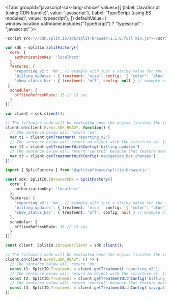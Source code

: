 
<Tabs
  groupId="javascript-sdk-lang-choice"
  values={[
    {label: 'JavaScript (using CDN bundle)', value: 'javascript'},
    {label: 'TypeScript (using ES modules)', value: 'typescript'},
  ]} defaultValue={ window.location.pathname.includes("TypeScript") ? "typescript" : "javascript" }>
  <TabItem value="javascript">

```javascript
<script src="//cdn.split.io/sdk/split-browser-1.1.0.full.min.js"></script>

var sdk = splitio.SplitFactory({
  core: {
    authorizationKey: 'localhost'
  },
  features: {
    'reporting_v2': 'on', // example with just a string value for the treatment
    'billing_updates': { treatment: 'visa', config: '{ "color": "blue" }' }, // example of a defined config
    'show_status_bar': { treatment: 'off', config: null } // example of a null config
 },
  scheduler: {
    offlineRefreshRate: 15 // 15 sec
  }
});

var client = sdk.client();

// The following code will be evaluated once the engine finishes the initialization
client.on(client.Event.SDK_READY, function() {
  // The sentence below will return 'on'
  var t1 = client.getTreatment('reporting_v2')
  // The sentence below will return an object with the structure of: {treatment:'visa',config:'{ "color":"blue" }'}
  var t2 = client.getTreatmentWithConfig('billing_updates')
  // The sentence below will return 'control' because that feature does not exist
  var t3 = client.getTreatmentWithConfig('navigation_bar_changes')
});
```

  </TabItem>
  <TabItem value="typescript">

```typescript
import { SplitFactory } from '@splitsoftware/splitio-browserjs';

const sdk: SplitIO.IBrowserSDK = SplitFactory({
  core: {
    authorizationKey: 'localhost'
  },
  features: {
    'reporting_v2': 'on', // example with just a string value for the treatment
    'billing_updates': { treatment: 'visa', config: '{ "color": "blue"}' } // example of a defined config
    'show_status_bar': { treatment: 'off', config: null } // example of a null config
  },
  scheduler: {
    offlineRefreshRate: 15 // 15 sec
  }
});

const client: SplitIO.IBrowserClient = sdk.client();

// The following code will be evaluated once the engine finishes the initialization
client.on(client.Event.SDK_READY, () => {
  // The sentence below will return 'on'
  const t1: SplitIO.Treatment = client.getTreatment('reporting_v2');
  // The sentence below will return an object with the structure of: {treatment:'visa',config:'{ "color":"blue" }'
  const t2: SplitIO.Treatment = client.getTreatmentWithConfig('billing_updates');
  // The sentence below will return 'control' because that feature does not exist
  const t3: SplitIO.Treatment = client.getTreatmentWithConfig('navigation_bar_changes');
});
```

  </TabItem>
</Tabs>
